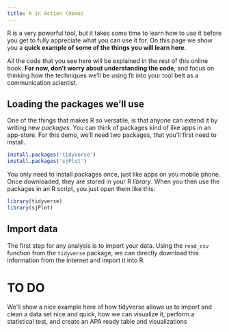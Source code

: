 ```yaml
---
title: R in Action (demo)
---
```


R is a very powerful tool, but it takes some time to learn how to use it before you get to fully appreciate what you can use it for.
On this page we show you a **quick example of some of the things you will learn here**.

All the code that you see here will be explained in the rest of this online book. 
**For now, don't worry about understanding the code**, and focus on thinking how the techniques we'll be using fit into your tool belt as a communication scientist.

## Loading the packages we'll use

One of the things that makes R so versatile, is that anyone can extend it by writing new *packages*. 
You can think of packages kind of like apps in an app-store. 
For this demo, we'll need two packages, that you'll first need to install.

```r
install.packages('tidyverse')
install.packages('sjPlot')
```

You only need to install packages once, just like apps on you mobile phone.
Once downloaded, they are stored in your R *library*.
When you then use the packages in an R script, you just *open* them like this:

```r
library(tidyverse)
library(sjPlot)
```

## Import data

The first step for any analysis is to import your data. 
Using the `read_csv` function from the `tidyverse` package, we can directly download this information from the internet and import it into R.




# TO DO

We'll show a nice example here of how tidyverse allows us to import and clean a data set nice and quick, how we can visualize it, perform a statistical test, and create an APA ready table and visualizations